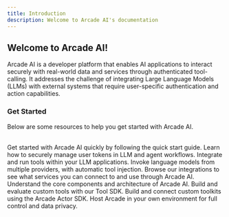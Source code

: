 ```yaml
---
title: Introduction
description: Welcome to Arcade AI's documentation
---
```


## Welcome to Arcade AI!

Arcade AI is a developer platform that enables AI applications to interact securely with real-world data and services through authenticated tool-calling. It addresses the challenge of integrating Large Language Models (LLMs) with external systems that require user-specific authentication and action capabilities.

### Get Started

Below are some resources to help you get started with Arcade AI.

<br />

<Cards columns={3}>
  <Card icon="rocket" title="Quick start" href="/guides/quickstart">
    Get started with Arcade AI quickly by following the quick start guide.
  </Card>
  <Card
    icon="people-group"
    title="Agent Authentication"
    href="/guides/agentauth"
  >
    Learn how to securely manage user tokens in LLM and agent workflows.
  </Card>
  <Card icon="puzzle-piece" title="Tool Calling" href="/guides/toolcalling">
    Integrate and run tools within your LLM applications.
  </Card>
  <Card icon="code" title="LLM API" href="https://reference.arcade-ai.com">
    Invoke language models from multiple providers, with automatic tool
    injection.
  </Card>
  <Card icon="tool" title="Integrations" href="/integrations">
    Browse our integrations to see what services you can connect to and use
    through Arcade AI.
  </Card>
  <Card icon="scale-balanced" title="Architecture" href="/home/architecture">
    Understand the core components and architecture of Arcade AI.
  </Card>
  <Card icon="plug" title="Tool SDK" href="/guides/toolsdk/tool-context">
    Build and evaluate custom tools with our Tool SDK.
  </Card>
  <Card icon="terminal" title="Actor SDK" href="/guides/actor/sdk">
    Build and connect custom toolkits using the Arcade Actor SDK.
  </Card>
  <Card icon="cloud" title="Deployment" href="/home/deployment">
    Host Arcade in your own environment for full control and data privacy.
  </Card>
</Cards>
